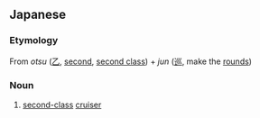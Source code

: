 ==Japanese==
{{ja-kanjitab|おつ|じゅん|yomi=o}}

===Etymology===
From ''otsu'' ([[乙]], [[second]], [[second class]]) + ''jun'' ([[巡]], make the [[rounds]])

===Noun===
{{ja-noun|おつじゅん}}

# [[second-class]] [[cruiser]]